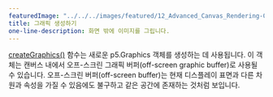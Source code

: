 ---
featuredImage: "../../../images/featured/12_Advanced_Canvas_Rendering-00_Create_Graphics-thumbnail.png"
title: 그래픽 생성하기
one-line-description: 화면 밖에 이미지를 그립니다.
---

<a href="https://p5js.org/reference/#/p5/createGraphics" target="_blank">createGraphics()</a> 함수는
새로운 p5.Graphics 객체를 생성하는 데 사용됩니다. 이 객체는 캔버스 내에서 오프-스크린 그래픽 버퍼(off-screen graphic buffer)로 사용될 수 있습니다.
오프-스크린 버퍼(off-screen buffer)는 현재 디스플레이 표면과 다른 차원과 속성을 가질 수 있음에도 불구하고 같은 공간에 존재하는 것처럼 보입니다.